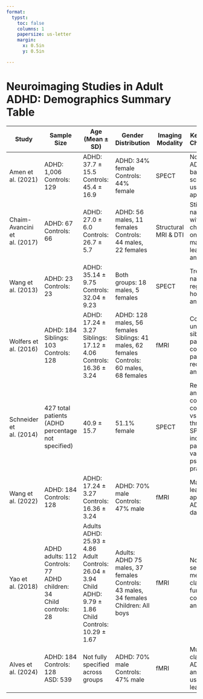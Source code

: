 ```yaml
---
format:
  typst:
    toc: false
    columns: 1
    papersize: us-letter
    margin:
      x: 0.5in
      y: 0.5in

---
```


# Neuroimaging Studies in Adult ADHD: Demographics Summary Table

| Study | Sample Size | Age (Mean ± SD) | Gender Distribution | Imaging Modality | Key Population Characteristics |
|-------|-------------|-----------------|---------------------|------------------|-------------------------------|
| Amen et al. (2021) | ADHD: 1,006<br>Controls: 129 | ADHD: 37.7 ± 15.5<br>Controls: 45.4 ± 16.9 | ADHD: 34% female<br>Controls: 44% female | SPECT | Non-comorbid ADHD patients; baseline SPECT scans analyzed using ROI approach |
| Chaim-Avancini et al. (2017) | ADHD: 67<br>Controls: 66 | ADHD: 27.0 ± 6.0<br>Controls: 26.7 ± 5.7 | ADHD: 56 males, 11 females<br>Controls: 44 males, 22 females | Structural MRI & DTI | Stimulant-naïve adults with childhood-onset ADHD; machine learning analysis |
| Wang et al. (2013) | ADHD: 23<br>Controls: 23 | ADHD: 35.14 ± 9.75<br>Controls: 32.04 ± 9.23 | Both groups: 18 males, 5 females | SPECT | Treatment-naïve adults; regional homogeneity analysis |
| Wolfers et al. (2016) | ADHD: 184<br>Siblings: 103<br>Controls: 128 | ADHD: 17.24 ± 3.27<br>Siblings: 17.12 ± 4.06<br>Controls: 16.36 ± 3.24 | ADHD: 128 males, 56 females<br>Siblings: 41 males, 62 females<br>Controls: 60 males, 68 females | fMRI | Compared unaffected siblings, ADHD patients, and controls; pattern recognition analysis |
| Schneider et al. (2014) | 427 total patients<br>(ADHD percentage not specified) | 40.9 ± 15.7 | 51.1% female | SPECT | Retrospective analysis comparing conventional vs. 3D thresholded SPECT; included patients from various psychiatric practices |
| Wang et al. (2022) | ADHD: 184<br>Controls: 128 | ADHD: 17.24 ± 3.27<br>Controls: 16.36 ± 3.24 | ADHD: 70% male<br>Controls: 47% male | fMRI | Machine learning approach using ADHD-200 dataset |
| Yao et al. (2018) | ADHD adults: 112<br>Controls: 77<br>ADHD children: 34<br>Child controls: 28 | Adults ADHD: 25.93 ± 4.86<br>Adult Controls: 26.04 ± 3.94<br>Child ADHD: 9.79 ± 1.86<br>Child Controls: 10.29 ± 1.67 | Adults: ADHD 75 males, 37 females<br>Controls: 43 males, 34 females<br>Children: All boys | fMRI | Novel feature selection method for classification; functional connectivity analysis |
| Alves et al. (2024) | ADHD: 184<br>Controls: 128<br>ASD: 539 | Not fully specified across groups | ADHD: 70% male<br>Controls: 47% male | fMRI | Multiclass classification of ADHD, ASD, and controls using machine learning |

<!-- **Notes:**
- Most studies used adult or adolescent/young adult samples
- Male participants generally outnumbered female participants across studies
- Common imaging modalities included SPECT, MRI (structural and DTI), and fMRI
- Machine learning and pattern recognition approaches were frequently used for classification
- Several studies specifically mentioned including stimulant-naïve participants -->
